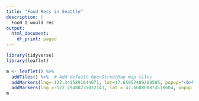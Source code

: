 ```yaml
---
title: "Food Recs in Seattle"
description: |
  Food I would rec
output:
  html_document:
    df_print: paged
---
```


```r
library(tidyverse)
library(leaflet)

m <- leaflet() %>%
  addTiles() %>%  # Add default OpenStreetMap map tiles
  addMarkers(lng=-122.3415891644071, lat=47.65057489209585, popup="<b>Many Bennies</b><br>New Zealand Ice Cream <br> w/ Fresh Fruit") %>%
  addMarkers(lng =-122.29488235022143, lat = 47.668808874518604, popup = "<b>Pancita</b><br>Upscale Mexican <br> w/ the best Choco Tamal")
m  

```

